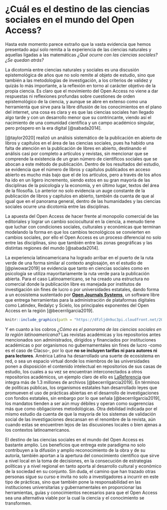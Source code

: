 # ¿Cuál es el destino de las ciencias sociales en el mundo del Open Access?

Hasta este momento parece extraño que la vasta evidencia que hemos presentado aquí solo remita a la experiencia de las ciencias naturales y aquellas ligadas a las matemáticas *¿Qué ocurre con las ciencias sociales? ¿Se quedan atrás?*

La dicotomía entre ciencias naturales y sociales es una discusión epistemológica de años que no solo remite al objeto de estudio, sino que también a las metodologías de investigación, a los criterios de validez y quizás lo más importante, a la reflexión en torno al carácter objetivo de la propia ciencia. Es claro que el movimiento del Open Access no viene a dar respuestas ni reflexiones profundas sobre cuestiones de orden epistemológico de la ciencia, y aunque se abre en extenso como una herramienta que sirve para la libre difusión de los conocimientos en el plano del internet, una cosa es clara y es que las ciencias sociales han llegado algo tarde y con un desarrollo menor que su contrincante, viendo así el nacimiento de una comunidad científica y un campo académico singular, pero próspero en la era digital [@sabada2014].

[@taylor2020] realizó un análisis sistemático de la publicación en abierto de libros y capítulos en el área de las ciencias sociales, pues ha habido una falta de atención en la publicación de libres en abierto, destinando el análisis casi por completo a artículos y revistas, sin mencionar que se comprende la existencia de un gran número de científicos sociales que se abocan a este método de publicación. Dentro de los resultados del estudio, se evidencia que el número de libros y capítulos publicados en acceso abierto es mucho más bajo que el de los artículos, pero a través de los años ha ido en un ligero incremento, siendo estos en su gran mayoría de las disciplinas de la psicología y la economía, y en último lugar, textos del área de la filosofía. Lo anterior no solo evidencia un auge constante de la publicación de libros y capítulos en abierto, también da cuenta de que al igual que en el panorama general, dentro de las humanidades y las ciencias sociales ocurre una dicotomía entre las disciplinas.

La apuesta del Open Access de hacer frente al monopolio comercial de las editoriales y lograr un cambio sociocultural en la ciencia, a menudo tiene que luchar con condiciones sociales, culturales y económicas que terminan modelando la forma en que los cambios tecnológicos se convierten en cambios sociales, por ello el Open Access es un proceso diferencial no solo entre las disciplinas, sino que también entre las zonas geográficas y las distintas regiones del mundo [@sabada2014]. 

La experiencia latinoamericana ha logrado arribar en el puerto de la ruta verde de una forma similar al contexto anglosajón, en el estudio de [@piwowar2019] se evidencia que tanto en ciencias sociales como en psicología se utiliza mayoritariamente la ruta verde para la publicación abierta. Para el caso Latinoamericano, se ha creado una estructura no comercial donde la publicación libre es manejada por institutos de investigación sin fines de lucro o por universidades estatales, dando forma a un ecosistema sustentado por [**Open Journals Systems**](https://openjournalsystems.com/), un software libre que entrega herramientas para la administración de plataformas digitales como Latindex, Redalyc y Scielo, los principales exponentes del Open Access en la región [@becerrilgarcia2019].

```r
knitr::include_graphics(path = "https://dfzljdn9uc3pi.cloudfront.net/2018/4375/1/fig-4-1x.jpg")
```

Y en cuanto a los cobros *¿Cómo es el panorama de las ciencias sociales en la región latinoamericana?* Las revistas académicas y los repositorios antes mencionados son administrados, dirigidos y financiados por instituciones académicas o por organismos no gubernamentales sin fines de lucro -como es el caso de Clacso-, por lo que **no se incluyen tarifas ni para autores ni para lectores**. América Latina ha desarrollado una suerte de ecosistema en red, o sea un espacio virtual donde los miembros de las universidades ponen a disposición el contenido intelectual en repositorios de sus casas de estudio, los cuales a su vez se encuentran interconectados a otros repositorios académicos, un ejemplo claro de ello es [LaReferencia](https://www.lareferencia.info/es/) que integra más de 1.3 millones de archivos [@becerrilgarcia2019]. En términos de políticas públicas, los organismos estatales han desarrollado leyes que promueven el uso de prácticas abiertas en el desarrollo de investigaciones con fondos estatales, sin embargo por lo que señala [@becerrilgarcia2019], los mandatos tienden a ser aún muy débiles y operan como sugerencias más que como obligaciones metodológicas. Otra debilidad indicada por el mismo estudio da cuenta de que la mayoría de los sistemas de validación social de las investigaciones descansan en el renombre de la revista, aún cuando estas se encuentren lejos de las discusiones locales o bien ajenas a los contextos latinoamericanos. 

El destino de las ciencias sociales en el mundo del Open Access es bastante amplio. Los beneficios que entrega este paradigma no solo contribuyen a la difusión y amplio reconocimiento de la obra y de su autoría, también aportan a la apertura del conocimiento científico que sirve a nivel local en la toma de decisiones, en la consecución de estrategias políticas y a nivel regional en tanto aporta al desarrollo cultural y económico de la sociedad en su conjunto. Sin duda, el camino que han trazado otras personas sigue su curso e invita no solo a investigadores a incurrir en este tipo de prácticas, sino que también pone la responsabilidad en las instituciones universitarias y gubernamentales en proporcionar las herramientas, guías y conocimientos necesarios para que el Open Access sea una alternativa viable por la cual la ciencia y el conocimiento se transformen.

